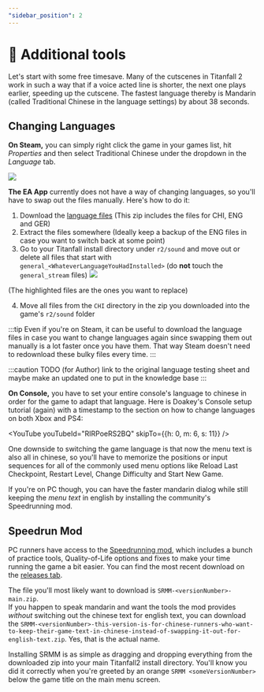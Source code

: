 ```yaml
---
"sidebar_position": 2
---
```



# 🔧 Additional tools

Let's start with some free timesave. Many of the cutscenes in Titanfall 2 work in such a way that if a voice acted line is shorter, the next one plays earlier, speeding up the cutscene. The fastest language thereby is Mandarin (called Traditional Chinese in the language settings) by about 38 seconds.

## Changing Languages

**On Steam,** you can simply right click the game in your games list, hit _Properties_ and then select Traditional Chinese under the dropdown in the _Language_ tab.

![](img/s-langchange.png)

**The EA App** currently does not have a way of changing languages, so you'll have to swap out the files manually. Here's how to do it:

1. Download the [language files](https://drive.google.com/file/d/1Q9BQiJ2nVWffmbKgzgp4bTolsfBtlCyM/view) (This zip includes the files for CHI, ENG and GER)
2. Extract the files somewhere (Ideally keep a backup of the ENG files in case you want to switch back at some point)
3.  Go to your Titanfall install directory under `r2/sound` and move out or delete all files that start with `general_<WhateverLanguageYouHadInstalled>` (do **not** touch the `general_stream` files)&#x20;
![](img/s-langfiles.png)

(The highlighted files are the ones you want to replace)

4. Move all files from the `CHI` directory in the zip you downloaded into the game's `r2/sound` folder

:::tip
Even if you're on Steam, it can be useful to download the language files in case you want to change languages again since swapping them out manually is a lot faster once you have them. That way Steam doesn't need to redownload these bulky files every time.
:::

:::caution TODO (for Author)
link to the original language testing sheet and maybe make an updated one to put in the knowledge base
:::

**On Console,** you have to set your entire console's language to chinese in order for the game to adapt that language. Here is Doakey's Console setup tutorial (again) with a timestamp to the section on how to change languages on both Xbox and PS4:

<YouTube youTubeId="RIRPoeRS2BQ" skipTo={{h: 0, m: 6, s: 11}} />

One downside to switching the game language is that now the menu text is also all in chinese, so you'll have to memorize the positions or input sequences for all of the commonly used menu options like Reload Last Checkpoint, Restart Level, Change Difficulty and Start New Game.

If you're on PC though, you can have the faster mandarin dialog while still keeping the _menu text_ in english by installing the community's Speedrunning mod.

## Speedrun Mod

PC runners have access to the [Speedrunning mod](https://github.com/zweek/TF2SR-Menu-Mod), which includes a bunch of practice tools, Quality-of-Life options and fixes to make your time running the game a bit easier. You can find the most recent download on the [releases tab](https://github.com/zweek/TF2SR-Menu-Mod/releases).

The file you'll most likely want to download is `SRMM-<versionNumber>-main.zip`.<br/>
If you happen to speak mandarin and want the tools the mod provides _without_ switching out the chinese text for english text, you can download the `SRMM-<versionNumber>-this-version-is-for-chinese-runners-who-want-to-keep-their-game-text-in-chinese-instead-of-swapping-it-out-for-english-text.zip`. Yes, that is the actual name.

Installing SRMM is as simple as dragging and dropping everything from the downloaded zip into your main Titanfall2 install directory. You'll know you did it correctly when you're greeted by an orange `SRMM <someVersionNumber>` below the game title on the main menu screen.